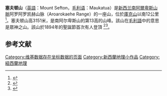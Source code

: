 {{Infobox mountain
| name = 塞夫頓山
| native_name     = Maukatua
| photo = Mount Sefton (cropped) at sunrise.jpg
| photo_caption =
| elevation_m = 3151<ref name="TOPO">{{cite web|title=Mount Sefton, Canterbury – NZ Topo Map|url=http://www.topomap.co.nz/NZTopoMap/nz26165/Mount-Sefton/Canterbury|website=NZ Topo Map|publisher={{link-en|Land Information New Zealand}}|accessdate=2016-08-25|archive-date=2021-02-18|archive-url=https://web.archive.org/web/20210218105515/https://www.topomap.co.nz/NZTopoMap/nz26165/Mount-Sefton/Canterbury|dead-url=no}}</ref>
| prominence_m = 1063
| map = New Zealand |relief=1
| map_caption = 
| label_position = bottom
| listing = 
| location = 新西蘭[[南島_(新西蘭)|南島]]
| range = [[南阿爾卑斯山脈|南阿爾卑斯山脈]]
| coordinates = {{coord|43|40|56|S|170|2|32|E|type:mountain_region:NZ_scale:100000|format=dms|display=inline,title}}
| range_coordinates = 
| coordinates_ref = 
| topo = 
| first_ascent = 1894 
| easiest_route =
}}
'''塞夫顿山'''（[[英語|英語]]：Mount Sefton，[[毛利语|毛利语]]：Maukatua）是[[新西兰|新西兰]][[南阿爾卑斯山脈|南阿爾卑斯山脈]]阿罗阿罗凯赫山脉（Aroarokaehe Range）的一座山，位於[[庫克山|庫克山]]以南12公里<ref>{{Cite news|publisher={{link-en|The Timaru Herald}}|date=3 Apr 2013|author=Matthew Littlewood|url=http://www.stuff.co.nz/timaru-herald/news/8500887/Dual-names-accepted-in-Aoraki-Mt-Cook|title=Dual names accepted in Aoraki-Mt Cook|accessdate=2016-08-25|archive-date=2020-06-14|archive-url=https://web.archive.org/web/20200614133929/http://www.stuff.co.nz/timaru-herald/news/8500887/Dual-names-accepted-in-Aoraki-Mt-Cook|dead-url=no}}</ref>。塞夫顿山高3151米，是南阿尔卑斯山的第13高的山峰。該山在[[毛利語|毛利語]]中的意思是眾神之山。該山於1894年的聖誕節首次有人登頂 <ref name="Rose1929">{{Cite book|last=Rose|first=John Holland|title=The Cambridge History of the British Empire|url=https://books.google.com/books?id=mSY9AAAAIAAJ&pg=PA43|accessdate=23 May 2015|year=1929|publisher=[[劍橋大學出版社|劍橋大學出版社]]|pages=43ff}}</ref><ref>{{Cite web|title=Mountaineering - Aoraki/Mt Cook|url=https://teara.govt.nz/en/mountaineering/page-3|accessdate=5 December 2020|author=Wilson|first=John|publisher={{link-en|Te Ara: The Encyclopedia of New Zealand}}|archive-date=2013-01-16|archive-url=https://web.archive.org/web/20130116075743/http://www.teara.govt.nz/en/mountaineering/3|dead-url=no}}</ref>。
{{Panorama}}

==参考文献==
{{reflist}}

[[Category:维基数据存在坐标数据的页面|Category:维基数据存在坐标数据的页面]]
[[Category:新西蘭地理小作品|Category:新西蘭地理小作品]]
[[Category:紐西蘭地理|Category:紐西蘭地理]]